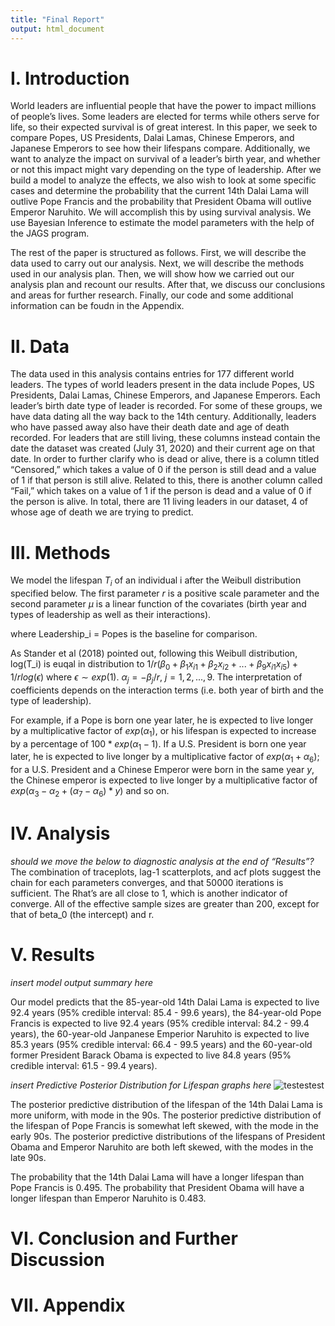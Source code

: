 ```yaml
---
title: "Final Report"
output: html_document
---
```


# I. Introduction

World leaders are influential people that have the power to impact millions of people's lives. Some leaders are elected for terms while others serve for life, so their expected survival is of great interest. In this paper, we seek to compare Popes, US Presidents, Dalai Lamas, Chinese Emperors, and Japanese Emperors to see how their lifespans compare. Additionally, we want to analyze the impact on survival of a leader's birth year, and whether or not this impact might vary depending on the type of leadership. After we build a model to analyze the effects, we also wish to look at some specific cases and determine the probability that the current 14th Dalai Lama will outlive Pope Francis and the probability that President Obama will outlive Emperor Naruhito. We will accomplish this by using survival analysis. We use Bayesian Inference to estimate the model parameters with the help of the JAGS program. 

The rest of the paper is structured as follows. First, we will describe the data used to carry out our analysis. Next, we will describe the methods used in our analysis plan. Then, we will show how we carried out our analysis plan and recount our results. After that, we discuss our conclusions and areas for further research. Finally, our code and some additional information can be foudn in the Appendix. 


# II. Data

The data used in this analysis contains entries for 177 different world leaders. The types of world leaders present in the data include Popes, US Presidents, Dalai Lamas, Chinese Emperors, and Japanese Emperors. Each leader's birth date type of leader is recorded. For some of these groups, we have data dating all the way back to the 14th century. Additionally, leaders who have passed away also have their death date and age of death recorded. For leaders that are still living, these columns instead contain the date the dataset was created (July 31, 2020) and their current age on that date. In order to further clarify who is dead or alive, there is a column titled "Censored," which takes a value of 0 if the person is still dead and a value of 1 if that person is still alive. Related to this, there is another column called "Fail," which takes on a value of 1 if the person is dead and a value of 0 if the person is alive. In total, there are 11 living leaders in our dataset, 4 of whose age of death we are trying to predict. 

# III. Methods
We model the lifespan $T_i$ of an individual i after the Weibull distribution specified below. The first parameter $r$ is a positive scale parameter and the second parameter $\mu$ is a linear function of the covariates (birth year and types of leadership as well as their interactions). 


<!-- $$ -->
<!-- T_i \sim Weibull(r, \mu_i) \\ -->
<!-- \log(\mu_i) = \beta_0+\beta_1 \text{(Year of Birth_i)}+\beta_2 \text{(Leadership_i = UsPres)} + \beta_3\text{(Leadership_i = ChinaEmp)} \\ -->
<!-- + \beta_4\text{(Leadership_i = DalaiLama)} +\beta_5\text{(Leadership_i = JapanEmp)} \\ -->
<!-- + \beta_6\text{(Year of Birth_i * (Leadership_i = UsPres))} \\ -->
<!-- + \beta_7\text{(Year of Birth_i * (Leadership_i = ChinaEmp))} \\ -->
<!-- + \beta_8\text{(Year of Birth_i * (Leadership_i = DalaiLama))} \\ -->
<!-- + \beta_9\text{(Year of Birth_i * (Leadership_i = JapanEmp))} -->
<!-- $$ -->
where Leadership_i = Popes is the baseline for comparison. 

As Stander et al (2018) pointed out, following this Weibull distribution, log(T_i) is euqal in distribution to $1/r (\beta_0 + \beta_1x_{i1}+\beta_2x_{i2}+...+\beta_9x_{i1}x_{i5}) + 1/rlog(\epsilon)$ where $\epsilon \sim exp(1)$. $\alpha_j = -\beta_j/r$, $j = 1,2,...,9$. The interpretation of coefficients depends on the interaction terms (i.e. both year of birth and the type of leadership). 

For example, if a Pope is born one year later, he is expected to live longer by a multiplicative factor of $exp(\alpha_1)$, or his lifespan is expected to increase by a percentage of $100*exp(\alpha_1-1)$. If a U.S. President is born one year later, he is expected to live longer by a multiplicative factor of $exp(\alpha_1 + \alpha_6)$; for a U.S. President and a Chinese Emperor were born in the same year $y$, the Chinese emperor is expected to live longer by a multiplicative factor of $exp(\alpha_3 - \alpha_2 + (\alpha_7-\alpha_6)*y)$ and so on. 

# IV. Analysis

*should we move the below to diagnostic analysis at the end of "Results"?*
The combination of traceplots, lag-1 scatterplots, and acf plots suggest the chain for each parameters converges, and that 50000 iterations is sufficient. The Rhat's are all close to 1, which is another indicator of converge. All of the effective sample sizes are greater than 200, except for that of beta_0 (the intercept) and r.

# V. Results
*insert model output summary here*


Our model predicts that the 85-year-old 14th Dalai Lama is expected to live 92.4 years (95% credible interval: 85.4 - 99.6 years), the 84-year-old Pope Francis is expected to live 92.4 years (95% credible interval: 84.2 - 99.4 years), the 60-year-old Janpanese Emperior Naruhito is expected to live 85.3 years (95% credible interval: 66.4 - 99.5 years) and the 60-year-old former President Barack Obama is expected to live 84.8 years (95% credible interval: 61.5 - 99.4 years). 

*insert Predictive Posterior Distribution for Lifespan graphs here*
![testestest](/Users/cathylee/Documents/Course Folders/Fall 2020/STA 440/Case 1/case_study_one/naru_obama_pp.png)

The posterior predictive distribution of the lifespan of the 14th Dalai Lama is more uniform, with mode in the 90s. The posterior predictive distribution of the lifespan of Pope Francis is somewhat left skewed, with the mode in the early 90s. The posterior predictive distributions of the lifespans of President Obama and Emperor Naruhito are both left skewed, with the modes in the late 90s.

The probability that the 14th Dalai Lama will have a longer lifespan than Pope Francis is 0.495. The probability that President Obama will have a longer lifespan than Emperor Naruhito is 0.483.



# VI. Conclusion and Further Discussion

# VII. Appendix

 


